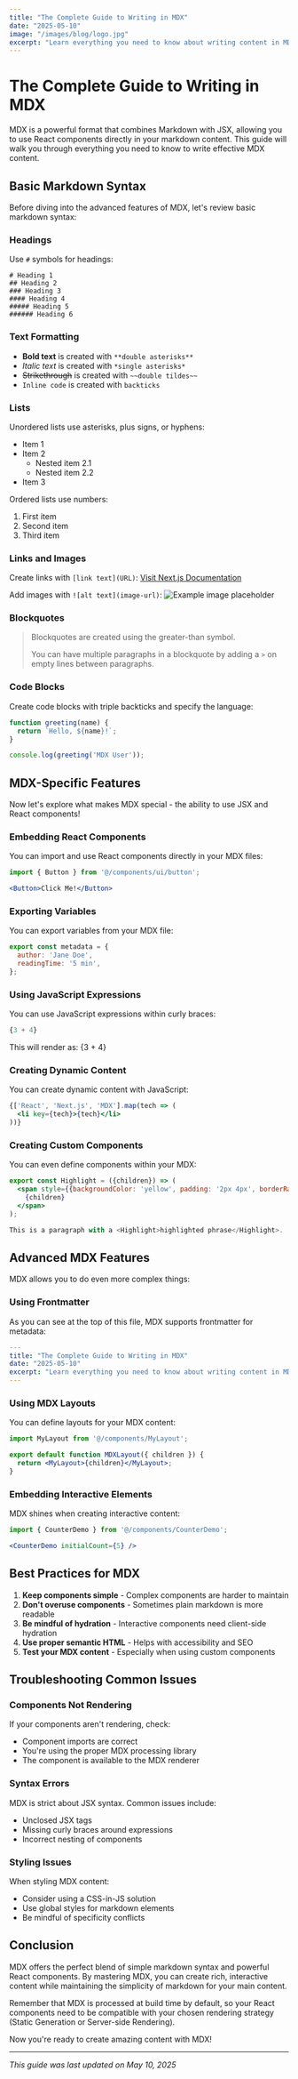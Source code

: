 ```yaml
---
title: "The Complete Guide to Writing in MDX"
date: "2025-05-10"
image: "/images/blog/logo.jpg"
excerpt: "Learn everything you need to know about writing content in MDX format - from basic markdown to advanced React component integration."
---
```


# The Complete Guide to Writing in MDX

MDX is a powerful format that combines Markdown with JSX, allowing you to use React components directly in your markdown content. This guide will walk you through everything you need to know to write effective MDX content.

## Basic Markdown Syntax

Before diving into the advanced features of MDX, let's review basic markdown syntax:

### Headings

Use `#` symbols for headings:

```
# Heading 1
## Heading 2
### Heading 3
#### Heading 4
##### Heading 5
###### Heading 6
```

### Text Formatting

- **Bold text** is created with `**double asterisks**`
- *Italic text* is created with `*single asterisks*`
- ~~Strikethrough~~ is created with `~~double tildes~~`
- `Inline code` is created with `backticks`

### Lists

Unordered lists use asterisks, plus signs, or hyphens:

* Item 1
* Item 2
  * Nested item 2.1
  * Nested item 2.2
* Item 3

Ordered lists use numbers:

1. First item
2. Second item
3. Third item

### Links and Images

Create links with `[link text](URL)`:
[Visit Next.js Documentation](https://nextjs.org/docs)

Add images with `![alt text](image-url)`:
![Example image placeholder](https://via.placeholder.com/600x400)

### Blockquotes

> Blockquotes are created using the greater-than symbol.
> 
> You can have multiple paragraphs in a blockquote by adding a `>` on empty lines between paragraphs.

### Code Blocks

Create code blocks with triple backticks and specify the language:

```javascript
function greeting(name) {
  return `Hello, ${name}!`;
}

console.log(greeting('MDX User'));
```

## MDX-Specific Features

Now let's explore what makes MDX special - the ability to use JSX and React components!

### Embedding React Components

You can import and use React components directly in your MDX files:

```jsx
import { Button } from '@/components/ui/button';

<Button>Click Me!</Button>
```

### Exporting Variables

You can export variables from your MDX file:

```jsx
export const metadata = {
  author: 'Jane Doe',
  readingTime: '5 min',
};
```

### Using JavaScript Expressions

You can use JavaScript expressions within curly braces:

```jsx
{3 + 4}
```

This will render as: {3 + 4}

### Creating Dynamic Content

You can create dynamic content with JavaScript:

```jsx
{['React', 'Next.js', 'MDX'].map(tech => (
  <li key={tech}>{tech}</li>
))}
```

### Creating Custom Components

You can even define components within your MDX:

```jsx
export const Highlight = ({children}) => (
  <span style={{backgroundColor: 'yellow', padding: '2px 4px', borderRadius: '4px'}}>
    {children}
  </span>
);

This is a paragraph with a <Highlight>highlighted phrase</Highlight>.
```

## Advanced MDX Features

MDX allows you to do even more complex things:

### Using Frontmatter

As you can see at the top of this file, MDX supports frontmatter for metadata:

```yaml
---
title: "The Complete Guide to Writing in MDX"
date: "2025-05-10"
excerpt: "Learn everything you need to know about writing content in MDX format."
---
```

### Using MDX Layouts

You can define layouts for your MDX content:

```jsx
import MyLayout from '@/components/MyLayout';

export default function MDXLayout({ children }) {
  return <MyLayout>{children}</MyLayout>;
}
```

### Embedding Interactive Elements

MDX shines when creating interactive content:

```jsx
import { CounterDemo } from '@/components/CounterDemo';

<CounterDemo initialCount={5} />
```

## Best Practices for MDX

1. **Keep components simple** - Complex components are harder to maintain
2. **Don't overuse components** - Sometimes plain markdown is more readable
3. **Be mindful of hydration** - Interactive components need client-side hydration
4. **Use proper semantic HTML** - Helps with accessibility and SEO
5. **Test your MDX content** - Especially when using custom components

## Troubleshooting Common Issues

### Components Not Rendering

If your components aren't rendering, check:
- Component imports are correct
- You're using the proper MDX processing library
- The component is available to the MDX renderer

### Syntax Errors

MDX is strict about JSX syntax. Common issues include:
- Unclosed JSX tags
- Missing curly braces around expressions
- Incorrect nesting of components

### Styling Issues

When styling MDX content:
- Consider using a CSS-in-JS solution
- Use global styles for markdown elements
- Be mindful of specificity conflicts

## Conclusion

MDX offers the perfect blend of simple markdown syntax and powerful React components. By mastering MDX, you can create rich, interactive content while maintaining the simplicity of markdown for your main content.

Remember that MDX is processed at build time by default, so your React components need to be compatible with your chosen rendering strategy (Static Generation or Server-side Rendering).

Now you're ready to create amazing content with MDX!

---

*This guide was last updated on May 10, 2025*